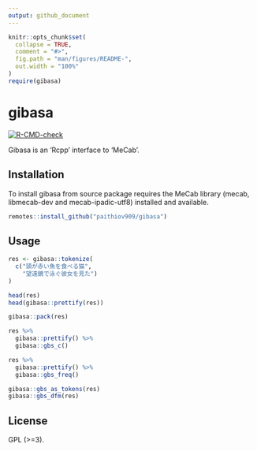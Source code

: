 ```yaml
---
output: github_document
---
```


<!-- README.md is generated from README.Rmd. Please edit that file -->

```r
knitr::opts_chunk$set(
  collapse = TRUE,
  comment = "#>",
  fig.path = "man/figures/README-",
  out.width = "100%"
)
require(gibasa)
```

# gibasa

<!-- badges: start -->
[![R-CMD-check](https://github.com/paithiov909/gibasa/workflows/R-CMD-check/badge.svg)](https://github.com/paithiov909/gibasa/actions)
<!-- badges: end -->


Gibasa is an 'Rcpp' interface to 'MeCab'.

## Installation

To install gibasa from source package requires the MeCab library (mecab, libmecab-dev and mecab-ipadic-utf8) installed and available.

```r
remotes::install_github("paithiov909/gibasa")
```

## Usage

```r
res <- gibasa::tokenize(
  c("頭が赤い魚を食べる猫",
    "望遠鏡で泳ぐ彼女を見た")
)

head(res)
head(gibasa::prettify(res))

gibasa::pack(res)

res %>%
  gibasa::prettify() %>% 
  gibasa::gbs_c()

res %>%
  gibasa::prettify() %>% 
  gibasa::gbs_freq()

gibasa::gbs_as_tokens(res)
gibasa::gbs_dfm(res)
```

## License

GPL (>=3).
